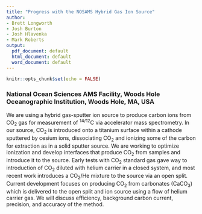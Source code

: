 ```yaml
---
title: "Progress with the NOSAMS Hybrid Gas Ion Source"
author:
- Brett Longworth
- Josh Burton
- Josh Hlavenka
- Mark Roberts
output:
  pdf_document: default
  html_document: default
  word_document: default
---
```


```r
knitr::opts_chunk$set(echo = FALSE)
```

### National Ocean Sciences AMS Facility, Woods Hole Oceanographic Institution, Woods Hole, MA, USA

We are using a hybrid gas-sputter ion source to produce carbon ions from CO~2~ gas for measurement of ^14/12^C via accelerator mass spectrometry. In our source, CO~2~ is introduced onto a titanium surface within a cathode sputtered by cesium ions, dissociating CO~2~ and ionizing some of the carbon for extraction as in a solid sputter source. We are working to optimize ionization and develop interfaces that produce CO~2~ from samples and introduce it to the source. Early tests with CO~2~ standard gas gave way to introduction of CO~2~ diluted with helium carrier in a closed system, and most recent work introduces a CO~2~/He mixture to the source via an open split. Current development focuses on producing CO~2~ from carbonates (CaCO~3~) which is delivered to the open split and ion source using a flow of helium carrier gas. We will discuss efficiency, background carbon current, precision, and accuracy of the method.